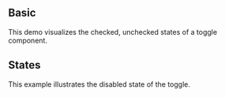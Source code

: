 
## Basic

This demo visualizes the checked, unchecked states of a toggle component.

<Basic />

## States

This example illustrates the disabled state of the toggle.

<States />
